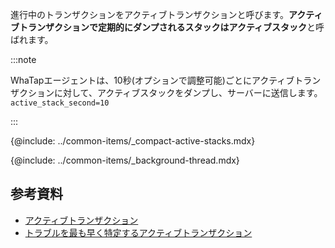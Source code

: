 進行中のトランザクションをアクティブトランザクションと呼びます。**アクティブトランザクションで定期的にダンプされるスタックはアクティブスタック**と呼ばれます。

:::note

WhaTapエージェントは、10秒(オプションで調整可能)ごとにアクティブトランザクションに対して、アクティブスタックをダンプし、サーバーに送信します。`active_stack_second=10`

:::

{@include: ../common-items/_compact-active-stacks.mdx} 

{@include: ../common-items/_background-thread.mdx} 

## 参考資料

- [アクティブトランザクション](https://brunch.co.kr/@leedongins/152)  
- [トラブルを最も早く特定するアクティブトランザクション](https://brunch.co.kr/@leedongins/31)
